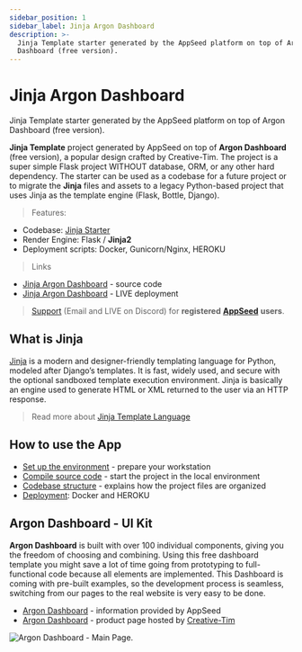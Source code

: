 ```yaml
---
sidebar_position: 1
sidebar_label: Jinja Argon Dashboard
description: >-
  Jinja Template starter generated by the AppSeed platform on top of Argon
  Dashboard (free version).
---
```


# Jinja Argon Dashboard

<SubHeading>Jinja Template starter generated by the AppSeed platform on top of Argon Dashboard (free version).</SubHeading>

**Jinja Template** project generated by AppSeed on top of **Argon Dashboard** (free version), a popular design crafted by Creative-Tim. The project is a super simple Flask project WITHOUT database, ORM, or any other hard dependency. The starter can be used as a codebase for a future project or to migrate the **Jinja** files and assets to a legacy Python-based project that uses Jinja as the template engine (Flask, Bottle, Django).

> Features:

- Codebase: [Jinja Starter](../../boilerplate-code/boilerplate-jinja.md)
- Render Engine: Flask / **Jinja2**
- Deployment scripts: Docker, Gunicorn/Nginx, HEROKU

> Links

- [Jinja Argon Dashboard](https://github.com/app-generator/jinja-argon-dashboard) - source code
- [Jinja Argon Dashboard](https://jinja-argon-dashboard.appseed-srv1.com/) - LIVE deployment

> [Support](https://appseed.us/support) (Email and LIVE on Discord) for **registered** [**AppSeed**](https://appseed.us/) **users**.

## What is Jinja

[Jinja](https://jinja.palletsprojects.com/en/2.11.x/) is a modern and designer-friendly templating language for Python, modeled after Django’s templates. It is fast, widely used, and secure with the optional sandboxed template execution environment. Jinja is basically an engine used to generate HTML or XML returned to the user via an HTTP response.

> Read more about [Jinja Template Language](../../content/what-is/jinja.md)

## How to use the App

- [Set up the environment](../../boilerplate-code/boilerplate-jinja.md#environment) - prepare your workstation
- [Compile source code](../../boilerplate-code/boilerplate-jinja.md#build-the-app) - start the project in the local environment
- [Codebase structure](../../boilerplate-code/boilerplate-jinja.md#codebase-structure) - explains how the project files are organized
- [Deployment](../../boilerplate-code/boilerplate-jinja.md#deployment): Docker and HEROKU

## Argon Dashboard - UI Kit

**Argon Dashboard** is built with over 100 individual components, giving you the freedom of choosing and combining. Using this free dashboard template you might save a lot of time going from prototyping to full-functional code because all elements are implemented. This Dashboard is coming with pre-built examples, so the development process is seamless, switching from our pages to the real website is very easy to be done.

- [Argon Dashboard](../../content/bootstrap-template/argon-dashboard.md) - information provided by AppSeed
- [Argon Dashboard](https://bit.ly/2KEZQiF) - product page hosted by [Creative-Tim](../../content/partners/creative-tim.md)

![Argon Dashboard - Main Page.](../../../static/assets/docs-argon-dashboard-screen.jpg)
